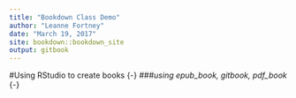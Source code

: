 ```yaml
---
title: "Bookdown Class Demo"
author: "Leanne Fortney"
date: "March 19, 2017"
site: bookdown::bookdown_site
output: gitbook
---
```


#Using RStudio to create books {-}
###*using epub_book, gitbook, pdf_book* {-}
